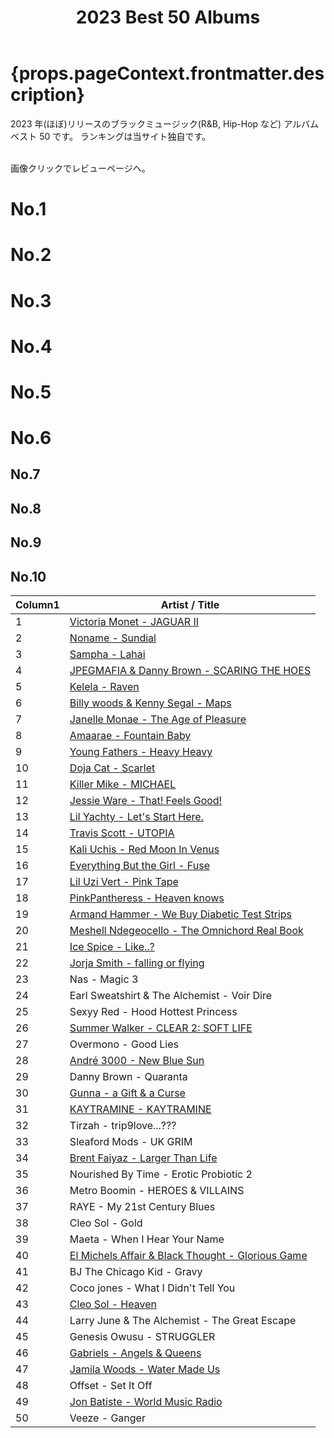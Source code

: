 ﻿---
title: 2023 Best 50 Albums
tabs: ["2023", "2022", "2021", "2020", "2019", "2018", "2017", "2016"]
description: 2023 Black Music Best 50 Albums by planet.ky
keywords: "2023, album best 50, CD best 50, black music, Hip-Hop, Rap, Soul, R&B"
---




<h1> {props.pageContext.frontmatter.description} </h1>

<PageDescription>

2023 年(ほぼ)リリースのブラックミュージック(R&B, Hip-Hop など) アルバム ベスト 50 です。
ランキングは当サイト独自です。

<br />
画像クリックでレビューページへ。

</PageDescription>

<Row>
  <Column colMd={2} colLg={3} noGutterMdLeft>
    <h1>No.1</h1>
    <Review1 />
  </Column>
  <Column colMd={2} colLg={3} noGutterMdLeft>
    <h1>No.2</h1>
    <Review2 />
  </Column>
  <Column colMd={2} colLg={3} noGutterMdLeft>
    <h1>No.3</h1>
    <Review3 />
  </Column>
</Row>

<Row>
  <Column colMd={2} colLg={3} noGutterMdLeft>
    <h1>No.4</h1>
    <Review4 />
  </Column>
  <Column colMd={2} colLg={3} noGutterMdLeft>
    <h1>No.5</h1>
    <Review5 />
  </Column>
  <Column colMd={2} colLg={3} noGutterMdLeft>
    <h1>No.6</h1>
    <Review6 />
  </Column>
</Row>

<Row>
  <Column colMd={2} colLg={2} noGutterMdLeft>
    <h2>No.7</h2>
    <Review7 />
  </Column>
  <Column colMd={2} colLg={2} noGutterMdLeft>
    <h2>No.8</h2>
    <Review8 />
  </Column>
  <Column colMd={2} colLg={2} noGutterMdLeft>
    <h2>No.9</h2>
    <Review9 />
  </Column>
  <Column colMd={2} colLg={2} noGutterMdLeft>
    <h2>No.10</h2>
    <Review10 />
  </Column>
</Row>

| Column1 | Artist / Title                                                                              |
| ------- | ------------------------------------------------------------------------------------------- |
| 1       | [Victoria Monet - JAGUAR II](/review/victoriamonet2L/)                                      |
| 2       | [Noname - Sundial](/review/noname3L/)                                                       |
| 3       | [Sampha - Lahai](/review/sampha2L/)                                                         |
| 4       | [JPEGMAFIA & Danny Brown - SCARING THE HOES](/review/jpegmafia_dannybrown1L/)               |
| 5       | [Kelela - Raven](/review/kelela3L/)                                                         |
| 6       | [Billy woods & Kenny Segal - Maps](/review/billywoodskennysegal1L/)                         |
| 7       | [Janelle Monae - The Age of Pleasure](/review/janellemonae4L/)                              |
| 8       | [Amaarae - Fountain Baby](/review/amaarae1L/)                                               |
| 9       | [Young Fathers - Heavy Heavy](/review/youngfathers3L/)                                      |
| 10      | [Doja Cat - Scarlet](/review/dojacat2L/)                                                    |
| 11      | [Killer Mike - MICHAEL](/review/killermike2L)                                               |
| 12      | [Jessie Ware - That! Feels Good!](/review/jessieware5L/)                                    |
| 13      | [Lil Yachty - Let's Start Here.](/review/lilyachty2L/)                                      |
| 14      | [Travis Scott - UTOPIA](/review/travisscott4L/)                                             |
| 15      | [Kali Uchis - Red Moon In Venus](/review/kaliuchis2L/)                                      |
| 16      | [Everything But the Girl - Fuse](/review/everythingbutthegirl1L/)                           |
| 17      | [Lil Uzi Vert - Pink Tape](/review/liluzivert3L/)                                           |
| 18      | [PinkPantheress - Heaven knows](/review/pinkpantheress2L)                                   |
| 19      | [Armand Hammer - We Buy Diabetic Test Strips](/review/armandhammer1L)                       |
| 20      | [Meshell Ndegeocello - The Omnichord Real Book](/review/ndegeocello5L/)                     |
| 21      | [Ice Spice - Like..?](/review/icespice1L/)                                                  |
| 22      | [Jorja Smith - falling or flying](/review/jorjasmith3L/)                                    |
| 23      | Nas - Magic 3                                                                               |
| 24      | Earl Sweatshirt & The Alchemist - Voir Dire                                                 |
| 25      | Sexyy Red - Hood Hottest Princess                                                           |
| 26      | [Summer Walker - CLEAR 2: SOFT LIFE](/review/summerwalker3L/)                               |
| 27      | Overmono - Good Lies                                                                        |
| 28      | [André 3000 - New Blue Sun](/review/andre30001L/)                                           |
| 29      | Danny Brown - Quaranta                                                                      |
| 30      | [Gunna - a Gift & a Curse](/review/gunna1L/)                                                |
| 31      | [KAYTRAMINE - KAYTRAMINE](/review/kaytramine1L/)                                            |
| 32      | Tirzah - trip9love...???                                                                    |
| 33      | Sleaford Mods - UK GRIM                                                                     |
| 34      | [Brent Faiyaz - Larger Than Life](/review/brentfaiyaz2L/)                                   |
| 35      | Nourished By Time - Erotic Probiotic 2                                                      |
| 36      | Metro Boomin - HEROES & VILLAINS                                                            |
| 37      | RAYE - My 21st Century Blues                                                                |
| 38      | Cleo Sol - Gold                                                                             |
| 39      | Maeta - When I Hear Your Name                                                               |
| 40      | [El Michels Affair & Black Thought - Glorious Game](/review/elmichelsaffairblackthought1L/) |
| 41      | BJ The Chicago Kid - Gravy                                                                  |
| 42      | Coco jones - What I Didn't Tell You                                                         |
| 43      | [Cleo Sol - Heaven](/review/cleosol2L/)                                                     |
| 44      | Larry June & The Alchemist - The Great Escape                                               |
| 45      | Genesis Owusu - STRUGGLER                                                                   |
| 46      | [Gabriels - Angels & Queens](/review/gabriels1L/)                                           |
| 47      | [Jamila Woods - Water Made Us](/review/jamilawoods3L/)                                      |
| 48      | Offset - Set It Off                                                                         |
| 49      | [Jon Batiste - World Music Radio](/review/jonbatiste2L/)                                    |
| 50      | Veeze - Ganger                                                                              |
